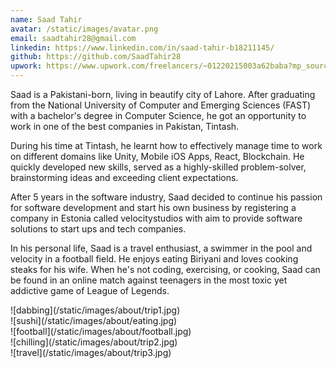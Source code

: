 ```yaml
---
name: Saad Tahir
avatar: /static/images/avatar.png
email: saadtahir28@gmail.com
linkedin: https://www.linkedin.com/in/saad-tahir-b18211145/
github: https://github.com/SaadTahir28
upwork: https://www.upwork.com/freelancers/~01220215003a62baba?mp_source=share
---
```


<p>

Saad is a Pakistani-born, living in beautify city of Lahore. After graduating from the National University of Computer and Emerging Sciences (FAST) with a bachelor's degree in Computer Science, he got an opportunity to work in one of the best companies in Pakistan, Tintash.

During his time at Tintash, he learnt how to effectively manage time to work on different domains like Unity, Mobile iOS Apps, React, Blockchain. He quickly developed new skills, served as a highly-skilled problem-solver, brainstorming ideas and exceeding client expectations.

After 5 years in the software industry, Saad decided to continue his passion for software development and start his own business by registering a company in Estonia called velocitystudios with aim to provide software solutions to start ups and tech companies.

In his personal life, Saad is a travel enthusiast, a swimmer in the pool and velocity in a football field. He enjoys eating Biriyani and loves cooking steaks for his wife. When he's not coding, exercising, or cooking, Saad can be found in an online match against teenagers in the most toxic yet addictive game of League of Legends.

</p>

<div className="flex flex-wrap -mx-2 overflow-hidden xl:-mx-2">
  <div className="my-1 px-2 w-full overflow-hidden xl:my-1 xl:px-2 xl:w-1/2">
    ![dabbing](/static/images/about/trip1.jpg)
  </div>
  <div className="my-1 px-2 w-full overflow-hidden xl:my-1 xl:px-2 xl:w-1/2">
    ![sushi](/static/images/about/eating.jpg)
  </div>
  <div className="my-1 px-2 w-full overflow-hidden xl:my-1 xl:px-2 xl:w-1/2">
    ![football](/static/images/about/football.jpg)
  </div>
  <div className="my-1 px-2 w-full overflow-hidden xl:my-1 xl:px-2 xl:w-1/2">
    ![chilling](/static/images/about/trip2.jpg)
  </div>
  <div className="my-1 px-2 w-full overflow-hidden xl:my-1 xl:px-2 xl:w-1/2">
    ![travel](/static/images/about/trip3.jpg)
  </div>
</div>
